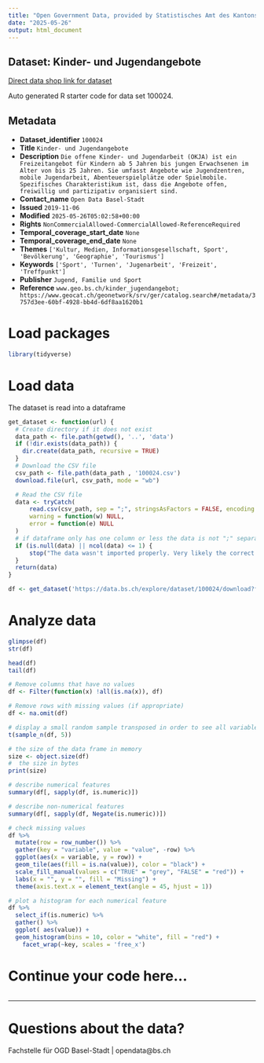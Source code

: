 ```yaml
---
title: "Open Government Data, provided by Statistisches Amt des Kantons Basel-Stadt - Fachstelle OGD"
date: "2025-05-26"
output: html_document
---
```


## Dataset: Kinder- und Jugendangebote

[Direct data shop link for dataset](https://data.bs.ch/explore/dataset/100024)

Auto generated R starter code for data set 100024.

## Metadata

- **Dataset_identifier** `100024`
- **Title** `Kinder- und Jugendangebote`
- **Description** `Die offene Kinder- und Jugendarbeit (OKJA) ist ein Freizeitangebot für Kindern ab 5 Jahren bis jungen Erwachsenen im Alter von bis 25 Jahren. Sie umfasst Angebote wie Jugendzentren, mobile Jugendarbeit, Abenteuerspielplätze oder Spielmobile. Spezifisches Charakteristikum ist, dass die Angebote offen, freiwillig und partizipativ organisiert sind.`
- **Contact_name** `Open Data Basel-Stadt`
- **Issued** `2019-11-06`
- **Modified** `2025-05-26T05:02:58+00:00`
- **Rights** `NonCommercialAllowed-CommercialAllowed-ReferenceRequired`
- **Temporal_coverage_start_date** `None`
- **Temporal_coverage_end_date** `None`
- **Themes** `['Kultur, Medien, Informationsgesellschaft, Sport', 'Bevölkerung', 'Geographie', 'Tourismus']`
- **Keywords** `['Sport', 'Turnen', 'Jugenarbeit', 'Freizeit', 'Treffpunkt']`
- **Publisher** `Jugend, Familie und Sport`
- **Reference** `www.geo.bs.ch/kinder_jugendangebot; https://www.geocat.ch/geonetwork/srv/ger/catalog.search#/metadata/3757d3ee-60bf-4928-bb4d-6df8aa1620b1`


# Load packages

```r

library(tidyverse)
```

# Load data

The dataset is read into a dataframe

```r
get_dataset <- function(url) {
  # Create directory if it does not exist
  data_path <- file.path(getwd(), '..', 'data')
  if (!dir.exists(data_path)) {
    dir.create(data_path, recursive = TRUE)
  }
  # Download the CSV file
  csv_path <- file.path(data_path , '100024.csv')
  download.file(url, csv_path, mode = "wb")

  # Read the CSV file
  data <- tryCatch(
      read.csv(csv_path, sep = ";", stringsAsFactors = FALSE, encoding = "UTF-8"),
      warning = function(w) NULL,
      error = function(e) NULL
  )
  # if dataframe only has one column or less the data is not ";" separated
  if (is.null(data) || ncol(data) <= 1) {
      stop("The data wasn't imported properly. Very likely the correct separator couldn't be found.\nPlease check the dataset manually and adjust the code.")
  }
  return(data)
}
```

```r

df <- get_dataset('https://data.bs.ch/explore/dataset/100024/download?format=csv&timezone=Europe%2FZurich')

```

# Analyze data

```r

glimpse(df)
str(df)

head(df)
tail(df)

```

```r
# Remove columns that have no values
df <- Filter(function(x) !all(is.na(x)), df)

# Remove rows with missing values (if appropriate)
df <- na.omit(df)
```

```r
# display a small random sample transposed in order to see all variables
t(sample_n(df, 5))
```

```r
# the size of the data frame in memory
size <- object.size(df)
#  the size in bytes
print(size)
```

```r
# describe numerical features
summary(df[, sapply(df, is.numeric)])
```

```r
# describe non-numerical features
summary(df[, sapply(df, Negate(is.numeric))])
```

```r
# check missing values
df %>%
  mutate(row = row_number()) %>%
  gather(key = "variable", value = "value", -row) %>%
  ggplot(aes(x = variable, y = row)) +
  geom_tile(aes(fill = is.na(value)), color = "black") +
  scale_fill_manual(values = c("TRUE" = "grey", "FALSE" = "red")) +
  labs(x = "", y = "", fill = "Missing") +
  theme(axis.text.x = element_text(angle = 45, hjust = 1))
```

```r
# plot a histogram for each numerical feature
df %>%
  select_if(is.numeric) %>%
  gather() %>%
  ggplot( aes(value)) +
  geom_histogram(bins = 10, color = "white", fill = "red") +
    facet_wrap(~key, scales = 'free_x')
```

# Continue your code here...

```r

```
------------------------------------------------------------------------

# Questions about the data?

Fachstelle für OGD Basel-Stadt | opendata@bs.ch
